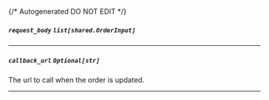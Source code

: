 {/* Autogenerated DO NOT EDIT  */}

##### `request_body` *`list[shared.OrderInput]`*
<Collapsible>
    <Orderinput/>
</Collapsible>

---
##### `callback_url` *`Optional[str]`*
The url to call when the order is updated.

---

